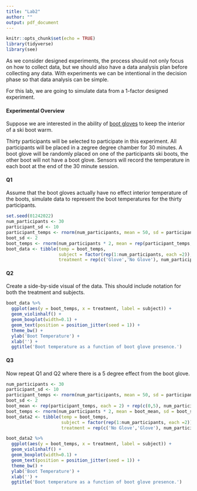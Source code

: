 ```yaml
---
title: "Lab2"
author: ""
output: pdf_document
---
```


```r
knitr::opts_chunk$set(echo = TRUE)
library(tidyverse)
library(see)
```

As we consider designed experiments, the process should not only focus on how to collect data, but we should also have a data analysis plan before collecting any data. With experiments we can be intentional in the decision phase so that data analysis can be simple.

For this lab, we are going to simulate data from a 1-factor designed experiment. 


#### Experimental Overview

Suppose we are interested in the ability of [boot gloves](https://www.rei.com/product/891156/dryguy-boot-gloves) to keep the interior of a ski boot warm.

Thirty participants will be selected to participate in this experiment. All participants will be placed in a zegree degree chamber for 30 minutes. A boot glove will be randomly placed on one of the participants ski boots, the other boot will not have a boot glove. Sensors will record the temperature in each boot at the end of the 30 minute session.

#### Q1
Assume that the boot gloves actually have no effect interior temperature of the boots, simulate data to represent the boot temperatures for the thirty participants.

```r
set.seed(01242022)
num_participants <- 30
participant_sd <- 10
participant_temps <- rnorm(num_participants, mean = 50, sd = participant_sd)
boot_sd <- 2
boot_temps <- rnorm(num_participants * 2, mean = rep(participant_temps, each = 2), sd = boot_sd)
boot_data <- tibble(temp = boot_temps, 
                    subject = factor(rep(1:num_participants, each =2)), 
                    treatment = rep(c('Glove','No Glove'), num_participants))
```


#### Q2
Create a side-by-side visual of the data. This should include notation for both the treatment and subjects.

```r
boot_data %>% 
  ggplot(aes(y = boot_temps, x = treatment, label = subject)) +  
  geom_violinhalf() + 
  geom_boxplot(width=0.1) + 
  geom_text(position = position_jitter(seed = 1)) + 
  theme_bw() + 
  ylab('Boot Temperature') + 
  xlab('') + 
  ggtitle('Boot temperature as a function of boot glove presence.')
```


#### Q3
Now repeat Q1 and Q2 where there is a 5 degree effect from the boot glove.


```r
num_participants <- 30
participant_sd <- 10
participant_temps <- rnorm(num_participants, mean = 50, sd = participant_sd)
boot_sd <- 2
boot_mean <- rep(participant_temps, each = 2) + rep(c(0,5), num_participants)
boot_temps <- rnorm(num_participants * 2, mean = boot_mean, sd = boot_sd)
boot_data2 <- tibble(temp = boot_temps, 
                     subject = factor(rep(1:num_participants, each =2)), 
                     treatment = rep(c('No Glove','Glove'), num_participants))
```

```r
boot_data2 %>% 
  ggplot(aes(y = boot_temps, x = treatment, label = subject)) +  
  geom_violinhalf() + 
  geom_boxplot(width=0.1) + 
  geom_text(position = position_jitter(seed = 1)) + 
  theme_bw() + 
  ylab('Boot Temperature') + 
  xlab('') + 
  ggtitle('Boot temperature as a function of boot glove presence.')
```




